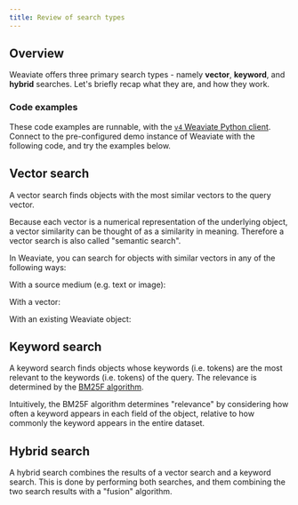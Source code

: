 ```yaml
---
title: Review of search types
---
```



## <i class="fa-solid fa-square-chevron-right"></i> Overview

Weaviate offers three primary search types - namely **vector**, **keyword**, and **hybrid** searches. Let's briefly recap what they are, and how they work.

### <i class="fa-solid fa-code"></i> Code examples

These code examples are runnable, with the [`v4` Weaviate Python client](../../../weaviate/client-libraries/python/index.md). Connect to the pre-configured demo instance of Weaviate with the following code, and try the examples below.

<Tabs groupId="languages">

 <TabItem value="py" label="Python">
    <FilteredTextBlock
      text={PyCode}
      startMarker="# START connectionCode"
      endMarker="# END connectionCode"
      language="py"
    />
  </TabItem>

</Tabs>

## <i class="fa-solid fa-square-chevron-right"></i> Vector search

A vector search finds objects with the most similar vectors to the query vector.

Because each vector is a numerical representation of the underlying object, a vector similarity can be thought of as a similarity in meaning. Therefore a vector search is also called "semantic search".

In Weaviate, you can search for objects with similar vectors in any of the following ways:

With a source medium (e.g. text or image):

<Tabs groupId="languages">

 <TabItem value="py" label="Python">
    <FilteredTextBlock
      text={PyCode}
      startMarker="# START nearTextExample"
      endMarker="# END nearTextExample"
      language="py"
    />
  </TabItem>

</Tabs>

With a vector:

<Tabs groupId="languages">

 <TabItem value="py" label="Python">
    <FilteredTextBlock
      text={PyCode}
      startMarker="# START nearVectorExample"
      endMarker="# END nearVectorExample"
      language="py"
    />
  </TabItem>

</Tabs>

With an existing Weaviate object:

<Tabs groupId="languages">

 <TabItem value="py" label="Python">
    <FilteredTextBlock
      text={PyCode}
      startMarker="# START nearObjectExample"
      endMarker="# END nearObjectExample"
      language="py"
    />
  </TabItem>

</Tabs>

## <i class="fa-solid fa-square-chevron-right"></i> Keyword search

A keyword search finds objects whose keywords (i.e. tokens) are the most relevant to the keywords (i.e. tokens) of the query. The relevance is determined by the [BM25F algorithm](https://en.wikipedia.org/wiki/Okapi_BM25).

Intuitively, the BM25F algorithm determines "relevance" by considering how often a keyword appears in each field of the object, relative to how commonly the keyword appears in the entire dataset.

<Tabs groupId="languages">

 <TabItem value="py" label="Python">
    <FilteredTextBlock
      text={PyCode}
      startMarker="# START bm25Example"
      endMarker="# END bm25Example"
      language="py"
    />
  </TabItem>

</Tabs>

## <i class="fa-solid fa-square-chevron-right"></i> Hybrid search

A hybrid search combines the results of a vector search and a keyword search. This is done by performing both searches, and them combining the two search results with a "fusion" algorithm.

<Tabs groupId="languages">

 <TabItem value="py" label="Python">
    <FilteredTextBlock
      text={PyCode}
      startMarker="# START hybridExample"
      endMarker="# END hybridExample"
      language="py"
    />
  </TabItem>

</Tabs>
